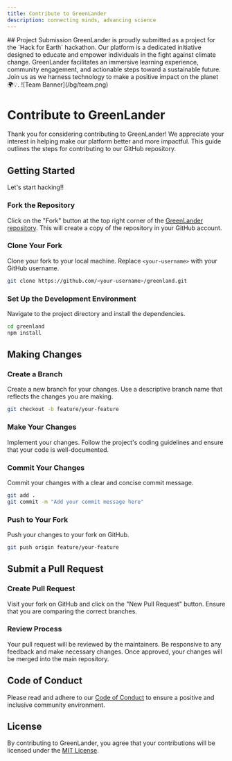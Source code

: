 ```yaml
---
title: Contribute to GreenLander
description: connecting minds, advancing science
---
```


<Card>
  ## Project Submission
  <Callout>
    GreenLander is proudly submitted as a project for the `Hack for Earth` hackathon. Our platform is a dedicated initiative designed to educate and empower individuals in the fight against climate change. GreenLander facilitates an immersive learning experience, community engagement, and actionable steps toward a sustainable future. Join us as we harness technology to make a positive impact on the planet 🌍💡.
  </Callout>
  ![Team Banner](/bg/team.png)
</Card>


# Contribute to GreenLander

Thank you for considering contributing to GreenLander! We appreciate your interest in helping make our platform better and more impactful. This guide outlines the steps for contributing to our GitHub repository.

## Getting Started

Let's start hacking!!

### Fork the Repository

Click on the "Fork" button at the top right corner of the [GreenLander repository](https://github.com/rudrodip/greenland). This will create a copy of the repository in your GitHub account.

### Clone Your Fork

Clone your fork to your local machine. Replace `<your-username>` with your GitHub username.

```bash
git clone https://github.com/<your-username>/greenland.git
```

### Set Up the Development Environment

Navigate to the project directory and install the dependencies.

```bash
cd greenland
npm install
```

## Making Changes

### Create a Branch

Create a new branch for your changes. Use a descriptive branch name that reflects the changes you are making.

```bash
git checkout -b feature/your-feature
```

### Make Your Changes

Implement your changes. Follow the project's coding guidelines and ensure that your code is well-documented.

### Commit Your Changes

Commit your changes with a clear and concise commit message.

```bash
git add .
git commit -m "Add your commit message here"
```

### Push to Your Fork

Push your changes to your fork on GitHub.

```bash
git push origin feature/your-feature
```

## Submit a Pull Request

### Create Pull Request

Visit your fork on GitHub and click on the "New Pull Request" button. Ensure that you are comparing the correct branches.

### Review Process

Your pull request will be reviewed by the maintainers. Be responsive to any feedback and make necessary changes. Once approved, your changes will be merged into the main repository.

## Code of Conduct

Please read and adhere to our [Code of Conduct](/code-of-conduct) to ensure a positive and inclusive community environment.

## License

By contributing to GreenLander, you agree that your contributions will be licensed under the [MIT License](/license).